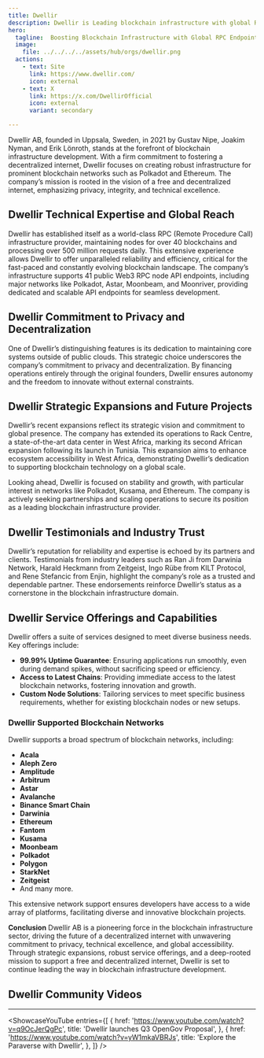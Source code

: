 ```yaml
---
title: Dwellir
description: Dwellir is Leading blockchain infrastructure with global RPC support, 99.99% uptime, and a commitment to privacy and decentralization.
hero:
  tagline:  Boosting Blockchain Infrastructure with Global RPC Endpoints.
  image: 
    file: ../../../../assets/hub/orgs/dwellir.png
  actions:
    - text: Site
      link: https://www.dwellir.com/
      icon: external
    - text: X
      link: https://x.com/DwellirOfficial
      icon: external
      variant: secondary

---
```



Dwellir AB, founded in Uppsala, Sweden, in 2021 by Gustav Nipe, Joakim Nyman, and Erik Lönroth, stands at the forefront of blockchain infrastructure development. With a firm commitment to fostering a decentralized internet, Dwellir focuses on creating robust infrastructure for prominent blockchain networks such as Polkadot and Ethereum. The company’s mission is rooted in the vision of a free and decentralized internet, emphasizing privacy, integrity, and technical excellence.

## Dwellir Technical Expertise and Global Reach
Dwellir has established itself as a world-class RPC (Remote Procedure Call) infrastructure provider, maintaining nodes for over 40 blockchains and processing over 500 million requests daily. This extensive experience allows Dwellir to offer unparalleled reliability and efficiency, critical for the fast-paced and constantly evolving blockchain landscape. The company’s infrastructure supports 41 public Web3 RPC node API endpoints, including major networks like Polkadot, Astar, Moonbeam, and Moonriver, providing dedicated and scalable API endpoints for seamless development.

## Dwellir Commitment to Privacy and Decentralization
One of Dwellir’s distinguishing features is its dedication to maintaining core systems outside of public clouds. This strategic choice underscores the company’s commitment to privacy and decentralization. By financing operations entirely through the original founders, Dwellir ensures autonomy and the freedom to innovate without external constraints.

## Dwellir Strategic Expansions and Future Projects
Dwellir’s recent expansions reflect its strategic vision and commitment to global presence. The company has extended its operations to Rack Centre, a state-of-the-art data center in West Africa, marking its second African expansion following its launch in Tunisia. This expansion aims to enhance ecosystem accessibility in West Africa, demonstrating Dwellir’s dedication to supporting blockchain technology on a global scale.

Looking ahead, Dwellir is focused on stability and growth, with particular interest in networks like Polkadot, Kusama, and Ethereum. The company is actively seeking partnerships and scaling operations to secure its position as a leading blockchain infrastructure provider.

## Dwellir Testimonials and Industry Trust
Dwellir’s reputation for reliability and expertise is echoed by its partners and clients. Testimonials from industry leaders such as Ran Ji from Darwinia Network, Harald Heckmann from Zeitgeist, Ingo Rübe from KILT Protocol, and Rene Stefancic from Enjin, highlight the company’s role as a trusted and dependable partner. These endorsements reinforce Dwellir’s status as a cornerstone in the blockchain infrastructure domain.

## Dwellir Service Offerings and Capabilities
Dwellir offers a suite of services designed to meet diverse business needs. Key offerings include:

- **99.99% Uptime Guarantee**: Ensuring applications run smoothly, even during demand spikes, without sacrificing speed or efficiency.
- **Access to Latest Chains**: Providing immediate access to the latest blockchain networks, fostering innovation and growth.
- **Custom Node Solutions**: Tailoring services to meet specific business requirements, whether for existing blockchain nodes or new setups.

### **Dwellir Supported Blockchain Networks**
Dwellir supports a broad spectrum of blockchain networks, including:
- **Acala**
- **Aleph Zero**
- **Amplitude**
- **Arbitrum**
- **Astar**
- **Avalanche**
- **Binance Smart Chain**
- **Darwinia**
- **Ethereum**
- **Fantom**
- **Kusama**
- **Moonbeam**
- **Polkadot**
- **Polygon**
- **StarkNet**
- **Zeitgeist**
- And many more.

This extensive network support ensures developers have access to a wide array of platforms, facilitating diverse and innovative blockchain projects.

**Conclusion**
Dwellir AB is a pioneering force in the blockchain infrastructure sector, driving the future of a decentralized internet with unwavering commitment to privacy, technical excellence, and global accessibility. Through strategic expansions, robust service offerings, and a deep-rooted mission to support a free and decentralized internet, Dwellir is set to continue leading the way in blockchain infrastructure development.

## Dwellir Community Videos
----------------
<ShowcaseYouTube
  entries={[
          {
      href: 'https://www.youtube.com/watch?v=q9OcJerQgPc',
      title: 'Dwellir launches Q3 OpenGov Proposal',
     },
               {
      href: 'https://www.youtube.com/watch?v=yW1mkaVBRJs',
      title: 'Explore the Paraverse with Dwellir',
     },
  ]}
/>